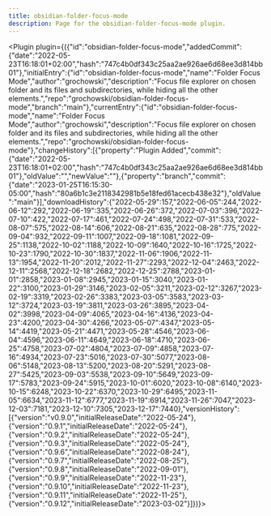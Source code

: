 ---
title: obsidian-folder-focus-mode
description: Page for the obsidian-folder-focus-mode plugin.
---


<Plugin plugin={({"id":"obsidian-folder-focus-mode","addedCommit":{"date":"2022-05-23T16:18:01+02:00","hash":"747c4b0df343c25aa2ae926ae6d68ee3d814bb01"},"initialEntry":{"id":"obsidian-folder-focus-mode","name":"Folder Focus Mode","author":"grochowski","description":"Focus file explorer on chosen folder and its files and subdirectories, while hiding all the other elements.","repo":"grochowski/obsidian-folder-focus-mode","branch":"main"},"currentEntry":{"id":"obsidian-folder-focus-mode","name":"Folder Focus Mode","author":"grochowski","description":"Focus file explorer on chosen folder and its files and subdirectories, while hiding all the other elements.","repo":"grochowski/obsidian-folder-focus-mode"},"changeHistory":[{"property":"Plugin Added","commit":{"date":"2022-05-23T16:18:01+02:00","hash":"747c4b0df343c25aa2ae926ae6d68ee3d814bb01"},"oldValue":"","newValue":""},{"property":"branch","commit":{"date":"2023-01-25T16:15:30-05:00","hash":"80a6b1c3e2118342981b5e18fed61acecb438e32"},"oldValue":"main"}],"downloadHistory":{"2022-05-29":157,"2022-06-05":244,"2022-06-12":292,"2022-06-19":335,"2022-06-26":372,"2022-07-03":396,"2022-07-10":422,"2022-07-17":461,"2022-07-24":498,"2022-07-31":533,"2022-08-07":575,"2022-08-14":606,"2022-08-21":635,"2022-08-28":775,"2022-09-04":932,"2022-09-11":1007,"2022-09-18":1081,"2022-09-25":1138,"2022-10-02":1188,"2022-10-09":1640,"2022-10-16":1725,"2022-10-23":1790,"2022-10-30":1837,"2022-11-06":1906,"2022-11-13":1954,"2022-11-20":2012,"2022-11-27":2293,"2022-12-04":2463,"2022-12-11":2568,"2022-12-18":2682,"2022-12-25":2788,"2023-01-01":2858,"2023-01-08":2945,"2023-01-15":3040,"2023-01-22":3100,"2023-01-29":3146,"2023-02-05":3211,"2023-02-12":3267,"2023-02-19":3319,"2023-02-26":3383,"2023-03-05":3583,"2023-03-12":3724,"2023-03-19":3811,"2023-03-26":3895,"2023-04-02":3998,"2023-04-09":4065,"2023-04-16":4136,"2023-04-23":4200,"2023-04-30":4266,"2023-05-07":4347,"2023-05-14":4419,"2023-05-21":4471,"2023-05-28":4546,"2023-06-04":4596,"2023-06-11":4649,"2023-06-18":4710,"2023-06-25":4758,"2023-07-02":4804,"2023-07-09":4858,"2023-07-16":4934,"2023-07-23":5016,"2023-07-30":5077,"2023-08-06":5148,"2023-08-13":5200,"2023-08-20":5291,"2023-08-27":5425,"2023-09-03":5538,"2023-09-10":5649,"2023-09-17":5783,"2023-09-24":5915,"2023-10-01":6020,"2023-10-08":6140,"2023-10-15":6248,"2023-10-22":6370,"2023-10-29":6495,"2023-11-05":6634,"2023-11-12":6777,"2023-11-19":6914,"2023-11-26":7047,"2023-12-03":7181,"2023-12-10":7305,"2023-12-17":7440},"versionHistory":[{"version":"v0.9.0","initialReleaseDate":"2022-05-24"},{"version":"0.9.1","initialReleaseDate":"2022-05-24"},{"version":"0.9.2","initialReleaseDate":"2022-05-24"},{"version":"0.9.3","initialReleaseDate":"2022-05-24"},{"version":"0.9.6","initialReleaseDate":"2022-08-24"},{"version":"0.9.7","initialReleaseDate":"2022-08-25"},{"version":"0.9.8","initialReleaseDate":"2022-09-01"},{"version":"0.9.9","initialReleaseDate":"2022-11-23"},{"version":"0.9.10","initialReleaseDate":"2022-11-23"},{"version":"0.9.11","initialReleaseDate":"2022-11-25"},{"version":"0.9.12","initialReleaseDate":"2023-03-02"}]})}></Plugin>